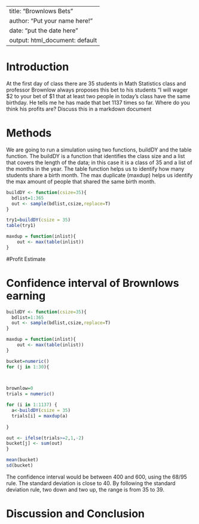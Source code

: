 ---
title: "Brownlows Bets"
author: "Put your name here!"
date: "put the date here"
output: html_document: default
 ---

<!-- We recommend you use git branches -- create a separate branch for each major section i.e. Introduction, Methods, Results, Inferential Results, and Discussion and Conclusions - leave the YAML block untouched until the final merge where you put in your own name !-->

# Introduction

<!--In this section you explain what you are trying to show.  Where did the data come from?  What is the research or other question you are trying to answer?!-->

 At the first day of class there are 35 students in Math Statistics class and professor Brownlow always proposes this bet to his students "I will wager $2 to your bet of $1 that at least two people in today's class have  the same birthday.  He tells me he has made that bet 1137 times so far. Where do you think his profits are? Discuss this in a markdown document

# Methods

<!--Decide on your methods:  In this section explain the approach you will take to attack the issue --- how will you decide on a likely estimate of professor Brownlow's earnings or losses after 1137 bets. Also explain how you construct a 95% confidence interval about your estimate of his winnings !-->
We are going to run a simulation using two functions, buildDY and the table function. The buildDY is a function that identifies the class size and a list that covers the length of the data; in this case it is a class of 35 and a list of the months in the year. The table function helps us to identify how many students share a birth month. The max duplicate (maxdup) helps us identify the max amount of people that shared the same birth month.
```{r}
buildDY <- function(csize=35){
  bdlist=1:365
  out <- sample(bdlist,csize,replace=T)
}

```

```{r}
try1=buildDY(csize = 35)
table(try1)

```

```{r}
maxdup = function(inlist){
    out <- max(table(inlist))
}

```




#Profit Estimate

<!--Explain and display the results of your method of coming up with the estimate of professor Brownlows betting!-->




# Confidence interval of Brownlows earning

<!--Explain and display your method of coming up with a 95% confidence interval of  professor Brownlows-->
```{r echo=FALSE}
buildDY <- function(csize=35){
  bdlist=1:365
  out <- sample(bdlist,csize,replace=T)
}

```



```{r echo=FALSE}
maxdup = function(inlist){
    out <- max(table(inlist))
}
```

```{r echo=FALSE}
bucket=numeric()
for (j in 1:30){
  


brownlow=0
trials = numeric()

for (i in 1:1137) {
  a<-buildDY(csize = 35)
  trials[i] = maxdup(a)
 
}

out <- ifelse(trials>=2,1,-2) 
bucket[j] <- sum(out)
}
```


```{r}
mean(bucket)
sd(bucket)
```

The confidence interval would be between 400 and 600, using the 68/95 rule. The standard deviation is close to 40. By following the standard deviation rule, two down and two up, the range is from 35 to 39.


# Discussion and Conclusion

<!--Discussion and conclusion here.  If professor Brownlow is consistantly making or losing money how could he change his payout so that his profits center on zero?  Also discuss what size his class should be in order to have his current scheme balance at zero profit.!-->


